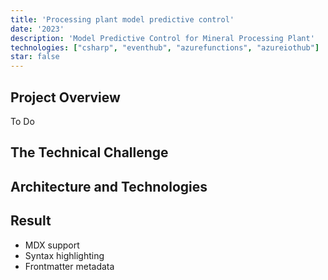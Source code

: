 ```yaml
---
title: 'Processing plant model predictive control'
date: '2023'
description: 'Model Predictive Control for Mineral Processing Plant'
technologies: ["csharp", "eventhub", "azurefunctions", "azureiothub"]
star: false
---
```


## Project Overview

To Do

## The Technical Challenge

## Architecture and Technologies

## Result

- MDX support
- Syntax highlighting
- Frontmatter metadata 